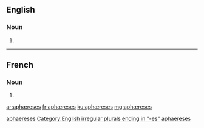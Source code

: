 {{also|aphaereses}}
==English==

===Noun===
{{head|en|noun plural form}}

# {{plural of|aphæresis|lang=en}}

[[Category:English terms spelled with Æ|aphaereses]]
[[Category:English irregular plurals ending in "-es"]]

----

==French==

===Noun===
{{head|fr|noun plural form|g=?}}

# {{plural of|aphærese|lang=fr}}

[[Category:French terms spelled with Æ|aphaereses]]

[[ar:aphæreses]]
[[fr:aphæreses]]
[[ku:aphæreses]]
[[mg:aphæreses]]